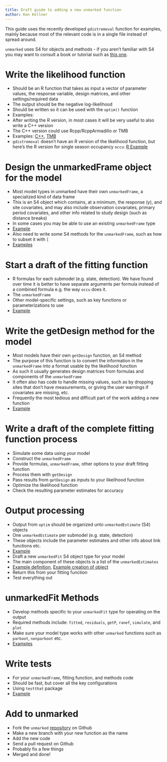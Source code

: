 ---
title: Draft guide to adding a new unmarked function
author: Ken Kellner
---

This guide uses the recently developed `gdistremoval` function for examples, mainly because most of the relevant code is in a single file instead of spread around.

`unmarked` uses S4 for objects and methods - if you aren't familiar with S4 you may want to consult a book or tutorial such as [this one](https://kasperdanielhansen.github.io/genbioconductor/html/R_S4.html).

# Write the likelihood function

* Should be an R function that takes as input a vector of parameter values, the response variable, design matrices, and other settings/required data
* The output should be the negative log-likelihood
* Should be written so it can be used with the `optim()` function
* Examples: 
* After writing the R version, in most cases it will be very useful to also write a C++ version
* The C++ version could use Rcpp/RcppArmadillo or TMB
* Examples: [C++](https://github.com/rbchan/unmarked/blob/master/src/nll_gdistremoval.cpp), [TMB](https://github.com/rbchan/unmarked/blob/master/src/TMB/tmb_gdistremoval.hpp)
* `gdistremoval` doesn't have an R version of the likelihood function, but here's the R version for single season occupancy `occu`: [R Example](https://github.com/rbchan/unmarked/blob/c82e63947d7df7dfc896066e51dbf63bda3babf4/R/occu.R#L65)

# Design the unmarkedFrame object for the model

* Most model types in unmarked have their own `unmarkedFrame`, a specialized kind of data frame
* This is an S4 object which contains, at a minimum, the response (y), and site covariates, and may also include observation covariates, primary period covariates, and other info related to study design (such as distance breaks)
* In some cases you may be able to use an existing `unmarkedFrame` type
* [Example](https://github.com/rbchan/unmarked/blob/c82e63947d7df7dfc896066e51dbf63bda3babf4/R/gdistremoval.R#L1)
* Also need to write some S4 methods for the `unmarkedFrame`, such as how to subset it with `[`
* [Examples](https://github.com/rbchan/unmarked/blob/c82e63947d7df7dfc896066e51dbf63bda3babf4/R/gdistremoval.R#L67)

# Start a draft of the fitting function

* R formulas for each submodel (e.g. state, detection). We have found over time it is better to have separate arguments per formula instead of a combined formula e.g. the way `occu` does it.
* The `unmarkedFrame`
* Other model-specific settings, such as key functions or parameterizations to use
* [Example](https://github.com/rbchan/unmarked/blob/c82e63947d7df7dfc896066e51dbf63bda3babf4/R/gdistremoval.R#L257)

# Write the getDesign method for the model

* Most models have their own `getDesign` function, an S4 method
* The purpose of this function is to convert the information in the `unmarkedFrame` into a format usable by the likelihood function
* As such it usually generates design matrices from formulas and components of the `unmarkedFrame`
* It often also has code to handle missing values, such as by dropping sites that don't have measurements, or giving the user warnings if covariates are missing, etc.
* Frequently the most tedious and difficult part of the work adding a new function
* [Example](https://github.com/rbchan/unmarked/blob/c82e63947d7df7dfc896066e51dbf63bda3babf4/R/gdistremoval.R#L177)

# Write a draft of the complete fitting function process

* Simulate some data using your model
* Construct the `unmarkedFrame`
* Provide formulas, `unmarkedFrame`, other options to your draft fitting function
* Process them with `getDesign`
* Pass results from `getDesign` as inputs to your likelihood function
* Optimize the likelihood function
* Check the resulting parameter estimates for accuracy

# Output processing

* Output from `optim` should be organized unto `unmarkedEstimate` (S4) objects
* One `unmarkedEstimate` per submodel (e.g. state, detection)
* These objects include the parameter estimates and other info about link functions etc.
* [Example](https://github.com/rbchan/unmarked/blob/c82e63947d7df7dfc896066e51dbf63bda3babf4/R/gdistremoval.R#L429)
* Draft a new `unmarkedFit` S4 object type for your model
* The main component of these objects is a list of the `unmarkedEstimates`
* [Example definition](https://github.com/rbchan/unmarked/blob/c82e63947d7df7dfc896066e51dbf63bda3babf4/R/gdistremoval.R#L255), [Example creation of object](https://github.com/rbchan/unmarked/blob/c82e63947d7df7dfc896066e51dbf63bda3babf4/R/gdistremoval.R#L466)
* Return this from your fitting function
* Test everything out

# unmarkedFit Methods

* Develop methods specific to your `unmarkedFit` type for operating on the output
* Required methods include: `fitted`, `residuals`, `getP`, `ranef`, `simulate`, and `plot`
* Make sure your model type works with other `unmarked` functions such as `parboot`, `nonparboot` etc.
* [Examples](https://github.com/rbchan/unmarked/blob/c82e63947d7df7dfc896066e51dbf63bda3babf4/R/gdistremoval.R#L476)

# Write tests

* For your `unmarkedFrame`, fitting function, and methods code
* Should be fast, but cover all the key configurations
* Using `testthat` package
* [Example](https://github.com/rbchan/unmarked/blob/master/tests/testthat/test_gdistremoval.R)

# Add to unmarked

* Fork the `unmarked` [repository](https://github.com/rbchan/unmarked) on Github
* Make a new branch with your new function as the name
* Add the new code
* Send a pull request on Github
* Probably fix a few things
* Merged and done!

